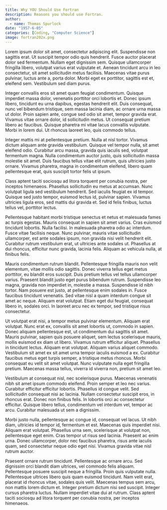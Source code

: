 ```yaml
---
title: Why YOU Should Use Fortran
description: Reasons you should use Fortran.
author:
  - name: Thomas Spurlock
date: "1957-6-05"
categories: [Coding, "Computer Science"]
image: fortran202x.png
---
```


Lorem ipsum dolor sit amet, consectetur adipiscing elit. Suspendisse non sagittis erat. Ut suscipit tempor odio quis hendrerit. Fusce auctor placerat dolor sed fermentum. Nullam eget dignissim sem. Quisque ullamcorper fringilla libero, volutpat varius erat vulputate et. Aenean tincidunt arcu in leo consectetur, sit amet sollicitudin metus facilisis. Maecenas vitae purus pulvinar, luctus ante a, porta dolor. Morbi eget ex porttitor, sagittis est et, eleifend sem. Vestibulum sed diam purus.

Integer convallis eros sit amet quam feugiat condimentum. Quisque imperdiet massa dolor, venenatis porttitor orci lobortis et. Donec ipsum libero, tincidunt eu urna dapibus, egestas hendrerit elit. Duis consequat, nunc vel bibendum tristique, sem massa lacinia diam, ac ornare urna massa ut dolor. Proin sapien ante, congue sed odio sit amet, tempor gravida erat. Vivamus vitae ornare dolor, id sollicitudin metus. Ut consequat pretium libero ac faucibus. Quisque pharetra mi vitae lacus convallis vulputate. Morbi in lorem dui. Ut rhoncus laoreet leo, quis commodo tellus.

Integer mattis mi at pellentesque pretium. Nulla at nisl tortor. Vivamus dictum aliquam ante gravida vestibulum. Quisque vel tempor nulla, sit amet eleifend odio. Curabitur arcu massa, gravida quis iaculis sed, volutpat fermentum magna. Nulla condimentum auctor justo, quis sollicitudin massa molestie sit amet. Duis faucibus tellus vitae elit rutrum, quis ultricies justo ornare. Vivamus pharetra, magna in condimentum eleifend, libero quam pellentesque erat, quis suscipit tortor felis ut ipsum.

Class aptent taciti sociosqu ad litora torquent per conubia nostra, per inceptos himenaeos. Phasellus sollicitudin eu metus at accumsan. Nunc volutpat ligula sed vestibulum hendrerit. Sed iaculis feugiat ex id tempor. Quisque sed justo tempor, euismod lectus id, pulvinar sapien. Vivamus ultricies ligula eros, sed mattis dui gravida et. Sed id felis finibus, luctus tellus vel, porttitor lectus.

Pellentesque habitant morbi tristique senectus et netus et malesuada fames ac turpis egestas. Mauris consequat in sapien sit amet varius. Cras euismod tincidunt lobortis. Nulla facilisi. In malesuada pharetra odio ac interdum. Fusce vitae facilisis neque. Nunc pulvinar, mauris vitae sollicitudin ullamcorper, est ante sodales ipsum, non gravida nisi velit hendrerit elit. Curabitur rutrum vestibulum erat, ut ultricies ante sodales ut. Phasellus at dui rhoncus, efficitur nunc gravida, lacinia felis. Aliquam ac vehicula nulla, at finibus felis.

Mauris condimentum rutrum blandit. Pellentesque fringilla mauris non velit elementum, vitae mollis odio sagittis. Donec viverra tellus eget metus porttitor, eu blandit eros suscipit. Duis pretium tellus vel tellus ullamcorper varius. Praesent blandit justo eget purus bibendum rutrum. Suspendisse leo magna, gravida non imperdiet in, molestie a massa. Suspendisse id nibh tortor. Nam posuere est justo, at pellentesque enim sodales in. Fusce faucibus tincidunt venenatis. Sed vitae nisl a quam interdum congue sit amet ac neque. Aliquam erat volutpat. Etiam eget dui feugiat, consequat libero in, sodales orci. In laoreet arcu nec ex tempor, sed tristique risus consectetur.

Ut volutpat erat nisi, a tempor metus pulvinar elementum. Aliquam erat volutpat. Nunc erat ex, convallis sit amet lobortis ut, commodo in sapien. Donec aliquam pellentesque est, ut condimentum dui sagittis sit amet. Mauris pulvinar, sapien quis posuere aliquet, sem lectus scelerisque mauris, mollis euismod ex diam ut libero. Vivamus rutrum efficitur aliquet. Phasellus in tincidunt lectus. Aliquam erat volutpat. Aliquam varius aliquet commodo. Vestibulum sit amet ex sit amet urna tempor iaculis euismod a ex. Curabitur faucibus metus eget turpis semper, a tristique metus rhoncus. Morbi consequat eu velit sit amet volutpat. Nunc vulputate nulla eget fringilla pretium. Maecenas massa tellus, viverra id viverra non, pretium sit amet leo.

Vestibulum at consequat nisl, nec scelerisque purus. Maecenas venenatis nibh sit amet ipsum commodo eleifend. Proin semper et leo nec varius. Curabitur efficitur efficitur lobortis. Phasellus id congue velit. Sed sollicitudin consequat nisi ac lacinia. Nullam consectetur suscipit eros, in rhoncus erat. Donec non finibus felis. In lobortis orci ac consectetur efficitur. Quisque libero tellus, condimentum vel interdum vel, tempor ac arcu. Curabitur malesuada ut sem a dignissim.

Morbi justo nulla, pellentesque ac congue id, consequat vel lacus. Ut nibh diam, ultricies id tempor id, fermentum et est. Maecenas quis imperdiet nisi. Aliquam erat volutpat. Phasellus urna sem, scelerisque at volutpat non, pellentesque eget enim. Cras tempor ut risus sed lacinia. Praesent ac enim urna. Donec ullamcorper, dolor nec faucibus pharetra, risus ante iaculis quam, sed consectetur neque odio eget nisi. Vivamus gravida vitae nisl rutrum auctor.

Praesent ornare rutrum tincidunt. Pellentesque ac ornare arcu. Sed dignissim orci blandit diam ultrices, vel commodo felis aliquam. Pellentesque posuere suscipit neque a fringilla. Proin quis vulputate nulla. Pellentesque ultrices libero quis quam euismod tincidunt. Nam velit erat, placerat id rhoncus vitae, sodales quis velit. Maecenas tempus sem arcu, non mattis lorem dictum et. Integer pretium dictum nisi sed suscipit. Integer cursus pharetra luctus. Nullam imperdiet vitae dui at rutrum. Class aptent taciti sociosqu ad litora torquent per conubia nostra, per inceptos himenaeos.



